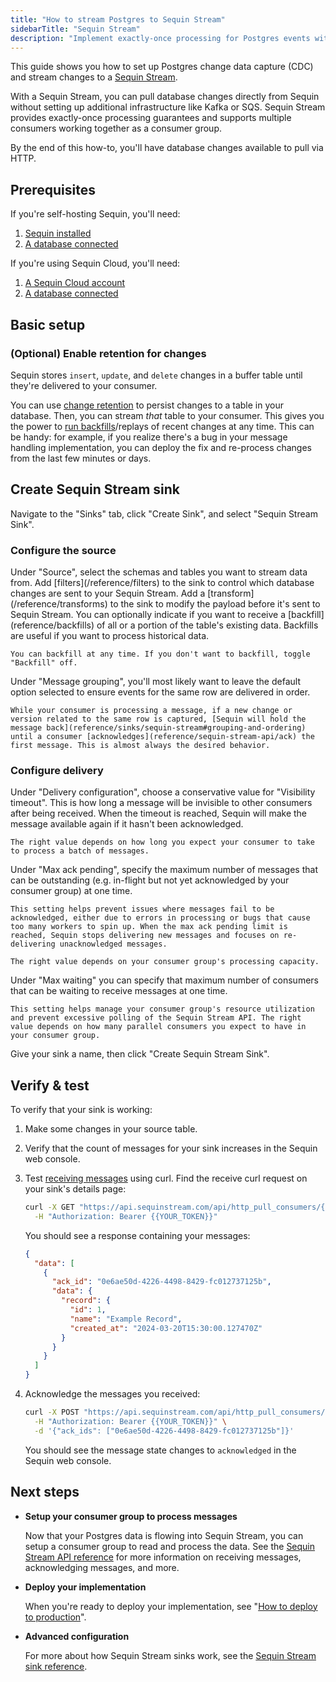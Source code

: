 ```yaml
---
title: "How to stream Postgres to Sequin Stream"
sidebarTitle: "Sequin Stream"
description: "Implement exactly-once processing for Postgres events without additional infrastructure. Learn how to use Sequin's HTTP-based stream to pull database changes."
---
```


This guide shows you how to set up Postgres change data capture (CDC) and stream changes to a [Sequin Stream](/reference/sinks/sequin-stream).

With a Sequin Stream, you can pull database changes directly from Sequin without setting up additional infrastructure like Kafka or SQS. Sequin Stream provides exactly-once processing guarantees and supports multiple consumers working together as a consumer group.

By the end of this how-to, you'll have database changes available to pull via HTTP.

## Prerequisites

If you're self-hosting Sequin, you'll need:

1. [Sequin installed](/running-sequin)
2. [A database connected](/connect-postgres)

If you're using Sequin Cloud, you'll need:

1. [A Sequin Cloud account](https://console.sequinstream.com)
2. [A database connected](/connect-postgres)

## Basic setup

### (Optional) Enable retention for changes

Sequin stores `insert`, `update`, and `delete` changes in a buffer table until they're delivered to your consumer.

You can use [change retention](reference/change-retention) to persist changes to a table in your database. Then, you can stream _that_ table to your consumer. This gives you the power to [run backfills](/reference/backfills)/replays of recent changes at any time. This can be handy: for example, if you realize there's a bug in your message handling implementation, you can deploy the fix and re-process changes from the last few minutes or days.

## Create Sequin Stream sink

Navigate to the "Sinks" tab, click "Create Sink", and select "Sequin Stream Sink".

### Configure the source

<Steps>
  <Step title="Select source tables">
    Under "Source", select the schemas and tables you want to stream data from.
  </Step>

  <Step title="Add filters (optional)">
    Add [filters](/reference/filters) to the sink to control which database changes are sent to your Sequin Stream.
  </Step>

  <Step title="Add transform (optional)">
    Add a [transform](/reference/transforms) to the sink to modify the payload before it's sent to Sequin Stream.
  </Step>

  <Step title="Specify backfill">
    You can optionally indicate if you want to receive a [backfill](reference/backfills) of all or a portion of the table's existing data. Backfills are useful if you want to process historical data.

    You can backfill at any time. If you don't want to backfill, toggle "Backfill" off.
  </Step>

  <Step title="Specify message grouping">
    Under "Message grouping", you'll most likely want to leave the default option selected to ensure events for the same row are delivered in order.

    While your consumer is processing a message, if a new change or version related to the same row is captured, [Sequin will hold the message back](reference/sinks/sequin-stream#grouping-and-ordering) until a consumer [acknowledges](reference/sequin-stream-api/ack) the first message. This is almost always the desired behavior.
  </Step>
</Steps>

### Configure delivery

<Steps>
  <Step title="Specify visibility timeout">
    Under "Delivery configuration", choose a conservative value for "Visibility timeout". This is how long a message will be invisible to other consumers after being received. When the timeout is reached, Sequin will make the message available again if it hasn't been acknowledged.

    The right value depends on how long you expect your consumer to take to process a batch of messages.
  </Step>

  <Step title="Specify max ack pending">
    Under "Max ack pending", specify the maximum number of messages that can be outstanding (e.g. in-flight but not yet acknowledged by your consumer group) at one time.

    This setting helps prevent issues where messages fail to be acknowledged, either due to errors in processing or bugs that cause too many workers to spin up. When the max ack pending limit is reached, Sequin stops delivering new messages and focuses on re-delivering unacknowledged messages.

    The right value depends on your consumer group's processing capacity.
  </Step>

  <Step title="Specify max waiting">
    Under "Max waiting" you can specify that maximum number of consumers that can be waiting to receive messages at one time.

    This setting helps manage your consumer group's resource utilization and prevent excessive polling of the Sequin Stream API. The right value depends on how many parallel consumers you expect to have in your consumer group.
  </Step>

  <Step title="Create the sink">
    Give your sink a name, then click "Create Sequin Stream Sink".
  </Step>
</Steps>

## Verify & test

To verify that your sink is working:

1. Make some changes in your source table.
2. Verify that the count of messages for your sink increases in the Sequin web console.
3. Test [receiving messages](/reference/sequin-stream-api/receive) using curl. Find the receive curl request on your sink's details page:

    ```bash
    curl -X GET "https://api.sequinstream.com/api/http_pull_consumers/{{YOUR_CONSUMER_NAME}}/receive?batch_size=10" \
      -H "Authorization: Bearer {{YOUR_TOKEN}}"
    ```

    You should see a response containing your messages:

    ```json
    {
      "data": [
        {
          "ack_id": "0e6ae50d-4226-4498-8429-fc012737125b",
          "data": {
            "record": {
              "id": 1,
              "name": "Example Record",
              "created_at": "2024-03-20T15:30:00.127470Z"
            }
          }
        }
      ]
    }
    ```
4. Acknowledge the messages you received:

    ```bash
    curl -X POST "https://api.sequinstream.com/api/http_pull_consumers/{{YOUR_CONSUMER_NAME}}/ack" \
      -H "Authorization: Bearer {{YOUR_TOKEN}}" \
      -d '{"ack_ids": ["0e6ae50d-4226-4498-8429-fc012737125b"]}'
    ```

    You should see the message state changes to `acknowledged` in the Sequin web console.

## Next steps

- **Setup your consumer group to process messages**

   Now that your Postgres data is flowing into Sequin Stream, you can setup a consumer group to read and process the data. See the [Sequin Stream API reference](/reference/sequin-stream-api/receive) for more information on receiving messages, acknowledging messages, and more.

- **Deploy your implementation**

   When you're ready to deploy your implementation, see "[How to deploy to production](/how-to/deploy-to-production)".

- **Advanced configuration**

   For more about how Sequin Stream sinks work, see the [Sequin Stream sink reference](/reference/sinks/sequin-stream).